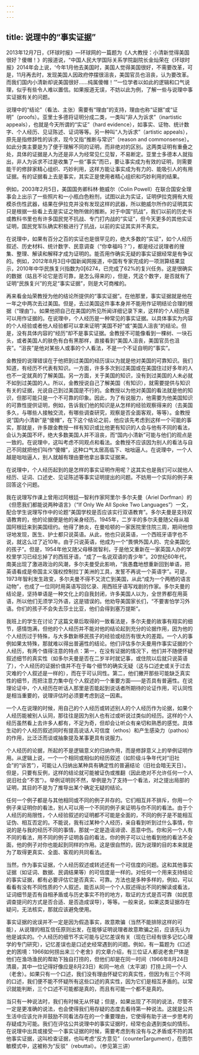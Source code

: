 ```yaml
---
---
---
```

title: 说理中的“事实证据”
---





2013年12月7日，《环球时报》—环球网的一篇题为《人大教授：小清新觉得美国很好？傻帽！》的报道说，“中国人民大学国际关系学院副院长金灿荣在《环球时报》2014年会上说，‘今年1月他去美国时，美国人觉得美国很好，不需要改革，可是，11月再去时，发现美国人因政府停摆很沮丧，美国官员也沮丧，认为要改革。而我们国内小清新却说美国很好……纯属傻帽！’”一位学者以如此的逻辑和口气说理，似乎有些令人难以置信。如果报道无误，不妨以此为例，了解一些与说理中事实证据有关的问题。

说理中的“结论”（看法、主张）需要有“理由”的支持，理由也称“证据”或“证明”（proofs）。亚里士多德将证明分成二类，一类叫“非人为诉求”（inartistic appeals），也就是今天所谓的“实证”（hard evidence），如事实、证物、统计数字、个人经历、见证陈述、证词等等。另一种叫“人为诉求”（artistic appeals），原先是指修辞性的诉求，现今又指“推断与常识”（reason and commonsense）。如此分类主要是为了便于理解不同的证明，而非绝对的区别。这两类证明有重叠之处，具体的证据是人为还是非人为经常见仁见智，不易断定。亚里士多德本人就指出，非人为诉求不过是收集了一些“事实”而已，要让事实成为有效的证明，则需要能干的修辞家精心组织、巧妙利用，这样方能让事实成为有力的、能吸引人的有用证据。有的证据看上去是事实，其实正是使用者精心组织和巧妙利用的结果。

例如，2003年2月5日，美国国务卿科林·鲍威尔（Colin Powell）在联合国安全理事会上出示了一些照片和一小瓶白色粉剂，试图以此为实证，证明伊拉克拥有大规模杀伤性武器，结果在伊拉克并没有发现这样的武器，所以鲍威尔所作的证明其实只是根据一些看上去是实证之物所做的推断。对于中国“抗战”，我们以前的历史书或教科书里也有许多国民党不抗战、专门打内战的“实证”，但今天更多的其他实证证明，国民党军队确实积极进行了抗战，以前的实证其实并不真实。

在说理中，如果有百分之百的实证也是很罕见的，绝大多数的“实证”，如个人经历叙述、历史材料、统计数字、民意调查（“你幸福吗？”），都是经过说理者的搜集、整理、解读和解释才成为证明的。能否用作确实无疑的事实证据经常是有争议的。例如，2012年8月3日中国新闻网报道，中国有专家完成的一项测算结果显示，2010年中华民族复兴指数为06274，已完成了62%的复兴任务。这是很确实的数据（姑且不论它是否可靠，是怎么得来的），但是，凭这个数字，是否就有了证明“民族复兴”的充足“事实证据”，则是大可商榷的。

再来看金灿荣教授为他的结论所提供的“事实证据”。在他那里，事实证据就是他在一年之中两次去过美国。但是，去过美国这件事本身并不能用作证明结论合理的根据（“理由”）。如果他把自己在美国的所见所闻详细记录下来，这样的个人经历是可以用作证据的。在说理中，个人经历是一种常见的事实证据。以具体事实为内容的个人经验或者他人经验都可以拿来证明“美国不好”或“美国人沮丧”的结论。但是，没有具体内容的“经历”却不是事实证据。金教授不可能像看到一棵树、一块石头，或者美国人的肤色有白有黑那样，直接看到“美国人沮丧，美国官员也沮丧”。“沮丧”是他对某些人或事的个人看法，不是一个不证自明的“事实”。

金教授的说理错误在于他把到过美国的经历误以为就是他对美国的可靠知识。我们知道，有经历不代表有知识。一方面，许多多次到过美国或在美国住过好多年的人也不一定就真的了解美国。另一方面，关于美国的知识，没有到过美国的人未必就不如到过美国的人。所以，金教授说自己了解美国（有知识），就需要提供与知识有关的证据，光说自己到过美国是不行的。金教授以为他对美国的看法就是他的知识，但那可能只是一个不可靠的印象。因此，为了有说服力，他需要为他美国知识的可靠性提供证明，例如，告诉我们他的知识是从怎样的经验观察得来的（去美国多久，与哪些人接触交流，有哪些调查研究，观察是否全面客观，等等）。金教授说“国内小清新”是“傻帽”，在下这个结论之前，他应该先考虑到这样一个可能的事实，那就是，许多跟金教授一样有知识或比他更有知识的人会与他有不同的看法，会认为美国不坏，绝大多数美国人并不沮丧，而“国内小清新”可能与他们的观点是一致的。在说理中，这叫考虑不同观点和看法。金教授不应该因为别人的看法与自己不同就把他们叫作“傻帽”，这种口气太居高临下、咄咄逼人。在说理中，一个人越是咄咄逼人，别人就越有理由要他拿出事实证据来。

在说理中，个人经历起到的是怎样的事实证明作用呢？这其实也是我们可以就他人经历、证词、口述史、见证陈述等事实证明提出的问题。不妨用一个实际的例子来回答这个问题。

我在说理写作课上曾用过阿根廷—智利作家阿里尔·多尔夫曼（Ariel Dorfman）的《但愿我们都能说两种语言》（“If Only We All Spoke Two Languages”）一文，配合学生说理写作中的论题“美国学校是否应该实行双语教育”。多尔夫曼是支持双语教育的，他的论据便是他的亲身经历。1945年，二岁半的多尔夫曼随父母从祖国阿根廷来到美国纽约。他得了肺炎，在曼哈顿的一家医院里住院三周，期间他惊讶地发现，医生、护士都只说英语。从此，他也只说英语，一个西班牙语字也不说，就这么过了近10年。由于只说英语，他成为一个“畏惧外国人的、完全美国化的孩子”。但是，1954年他又随父母移居智利，于是他又重新在一家英国人办的学校里学习已经忘掉了的西班牙语，“成了一名说双语的青少年”。20世纪60年代，南美出现了激进政治的风潮，多尔夫曼受此影响，“我愚蠢地想重新回到单语，把英语看成是帝国主义强权控制拉丁美洲的工具，发誓不再说一个英语字”。可是，1973年智利发生政变，多尔夫曼不得不又流亡到美国，从此“成为一个两栖的语言动物”，也成了一位同时用英语写回忆录、用西班牙语写戏剧的作家。多尔夫曼的结论是，坚持单语是一种文化上的自我封闭，许多美国人以为，全世界都在用英语，所以他们无须学习外语，这是错误的。他劝导美国家长们，“不要害怕学习外语。你们的孩子不会失去莎士比亚，他们会得到塞万提斯”。

我班上的学生在讨论了这篇文章后取得的一致看法是，多尔夫曼的故事有翔实的细节，感情饱满，但他的个人经历并不能对他的结论起到充分的论据作用，因为他的个人经历过于特殊，与大多数新移民孩子的经验或经历有很大的差距。一个人的事例如果太特殊，那就难以得出普遍性的结论。他们评估多尔夫曼用作事实证据的个人经历，有两个值得注意的特点：第一，在没有证据的情况下，他们并不随便怀疑叙述细节的真实性（如多尔夫曼是否在二岁半时就记事，或住院以后就只说英语了），个人经历的证据价值并不在于每个细节的确实无疑（这与口述史或关于过去灾难的个人叙述是一样的），而在于可认同性。第二，他们撇开那些可能缺乏真实性的细节，而把注意力集中在个人叙述的一个重要方面——是否具有普遍性。在说理论证中，个人经历在听话人那里是否能起到说话者所期待的论证作用，可认同性是相当重要的，说理评估时必须要考虑到这一因素。

一个人在说理的时候，用自己的个人经历或转述别人的个人经历作为论据，如果个人经历能被别人认同，那往往是因为别人也有过或听说过类似的经历。这样的个人经历虽然看上去许多人都有，不足为奇，但却会让听众有亲切和熟悉的感觉。具体生动的个人经历叙述同时有提高说话人可信度（ethos）和产生感染力（pathos）的作用，比泛泛而谈或抽象提及某事更具有说服力。

个人经历的论据，所起的不是逻辑意义的归纳作用，而是修辞意义上的举例证明作用。从逻辑上说，一个一个相同或相似的经历叙述（如阶级斗争年代对“旧社会”的“诉苦”），可能让人归纳出某种具有确定性的普遍结论（旧社会暗无天日）。但是，只要有反例，这样的结论就可能被证伪或推翻（因此绝对不允许任何一个人说旧社会“不苦”）。举例证明则不然，举例是为了支持一个看法，对之提出局部的证明，其目的不是为了推导出某个确定无疑的结论。

任何一个例子都是与其他相同或不同的例子并存的。它们相互并不排斥，你用一个例子来证明你的看法，别人可以用一个不同的例子来证明与你不同的看法。由于个人经历的局限性，个人经验叙述的证明都不可能是全面的，不同的例子是不能相互证伪、相互否定的。不能说，我有过某种个人经历，亲自看到听到过什么事情，你说的是与我的经历不同的事情，那就一定是造谣诽谤、恶意中伤。你和另一个人有不同的看法，用不同的例子证明各自的看法，你的例子可以让他看到他的看法不全面，他的例子对你也能起到同样的作用。这是很自然的，因为说理的目的本来就是为了取得更真实、全面、客观的共同看法。

当然，作为事实证据，个人经历叙述或转述还有一个可信度的问题。这和其他事实证据（如证词、数据、民调结果等）的可信度是一样的。对任何一个用来支持结论的事实证据，都有必要评估它是否真实、可靠。方法也是多种多样的，例如，可以看看有没有不同性质的个人叙述，能否从同一个个人叙述得出不同的解读或看法，证词细节是否有自相矛盾或与历史事实不符的地方，取证的方式是否可靠（如民意调查提问的方式是否合适、是否造成误导），等等。一般来说，如果这类证据存在疑问，无法核实，那就应该避免使用。

事实证据的讹误并不一定是因为假造事实，故意欺骗（当然不能排除这样的可能），从说理的相互信任原则出发，在能够证明说理者故意欺骗之前，应该先认为他是诚实的。个人经历的细节不实可能与记忆差误有关（现在已经有很多记忆心理学的专门研究），记忆差误也是口述史经常遇到的问题。例如，有一篇题为《口述史的困境：1966如何捞出来三个老舍》的文章介绍，有三位证人都说老舍尸体是他们在渔场渔民的帮助下独自打捞的，但他们却是在同一时间（1966年8月24日清晨，其中一位记得好像应是8月23日）和同一地点（太平湖）打捞上同一个人（老舍）。如果只有一个口述，我们没有理由怀疑它的真实性，但因为有三个不同的口述，我们便不能不怀疑所有这些口述的真实性，因为它们是相互矛盾的。以常识就能判断，三个口述不可能都是真的，而且有可能一个都不是真的。

当只有一种说法时，我们有时候无从怀疑；但是，如果出现了不同的说法，尽管不一定是更准确的说法，也会使得我们用存疑的态度去看待第一种说法。这就是公共生活中应该允许并鼓励不同看法存在的一个重要理由，它使得有助于进一步思考的存疑成为可能。我们在评估公共说理中的事实证据时，经常也会遇到类似的情形。在说理中出具或接受一个事实证据的时候，需要考虑到有没有与之矛盾或不符的其他事实证据，这叫检查证据，也叫考虑“反方意见”（counterargument），在图尔敏模式中，这被称为“反驳”（rebuttal）。（参见第三讲）